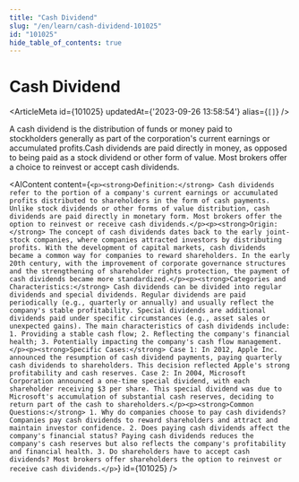 ```yaml
---
title: "Cash Dividend"
slug: "/en/learn/cash-dividend-101025"
id: "101025"
hide_table_of_contents: true
---
```



# Cash Dividend

<ArticleMeta id={101025} updatedAt={'2023-09-26 13:58:54'} alias={`[]`} />
<div className='border-solid border-b border-t-0 my-4 border-[var(--ifm-color-gray-300)]' />

A cash dividend is the distribution of funds or money paid to stockholders generally as part of the corporation's current earnings or accumulated profits.Cash dividends are paid directly in money, as opposed to being paid as a stock dividend or other form of value. Most brokers offer a choice to reinvest or accept cash dividends.

<AIContent content={`<p><strong>Definition:</strong> Cash dividends refer to the portion of a company's current earnings or accumulated profits distributed to shareholders in the form of cash payments. Unlike stock dividends or other forms of value distribution, cash dividends are paid directly in monetary form. Most brokers offer the option to reinvest or receive cash dividends.</p><p><strong>Origin:</strong> The concept of cash dividends dates back to the early joint-stock companies, where companies attracted investors by distributing profits. With the development of capital markets, cash dividends became a common way for companies to reward shareholders. In the early 20th century, with the improvement of corporate governance structures and the strengthening of shareholder rights protection, the payment of cash dividends became more standardized.</p><p><strong>Categories and Characteristics:</strong> Cash dividends can be divided into regular dividends and special dividends. Regular dividends are paid periodically (e.g., quarterly or annually) and usually reflect the company's stable profitability. Special dividends are additional dividends paid under specific circumstances (e.g., asset sales or unexpected gains). The main characteristics of cash dividends include: 1. Providing a stable cash flow; 2. Reflecting the company's financial health; 3. Potentially impacting the company's cash flow management.</p><p><strong>Specific Cases:</strong> Case 1: In 2012, Apple Inc. announced the resumption of cash dividend payments, paying quarterly cash dividends to shareholders. This decision reflected Apple's strong profitability and cash reserves. Case 2: In 2004, Microsoft Corporation announced a one-time special dividend, with each shareholder receiving $3 per share. This special dividend was due to Microsoft's accumulation of substantial cash reserves, deciding to return part of the cash to shareholders.</p><p><strong>Common Questions:</strong> 1. Why do companies choose to pay cash dividends? Companies pay cash dividends to reward shareholders and attract and maintain investor confidence. 2. Does paying cash dividends affect the company's financial status? Paying cash dividends reduces the company's cash reserves but also reflects the company's profitability and financial health. 3. Do shareholders have to accept cash dividends? Most brokers offer shareholders the option to reinvest or receive cash dividends.</p>`} id={101025} />
